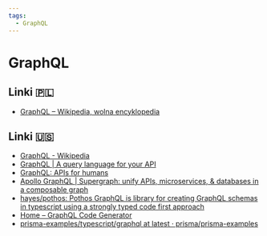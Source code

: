 ```yaml
---
tags:
  - GraphQL
---
```


# GraphQL

## Linki 🇵🇱

- [GraphQL – Wikipedia, wolna encyklopedia](https://pl.wikipedia.org/wiki/GraphQL)

## Linki 🇺🇸

- [GraphQL - Wikipedia](https://en.wikipedia.org/wiki/GraphQL)
- [GraphQL | A query language for your API](https://graphql.org/)
- [GraphQL: APIs for humans](https://graphql.com/)
- [Apollo GraphQL | Supergraph: unify APIs, microservices, & databases in a composable graph](https://www.apollographql.com/)
- [hayes/pothos: Pothos GraphQL is library for creating GraphQL schemas in typescript using a strongly typed code first approach](https://github.com/hayes/pothos)
- [Home – GraphQL Code Generator](https://the-guild.dev/graphql/codegen)
- [prisma-examples/typescript/graphql at latest · prisma/prisma-examples](https://github.com/prisma/prisma-examples/tree/latest/typescript/graphql)
